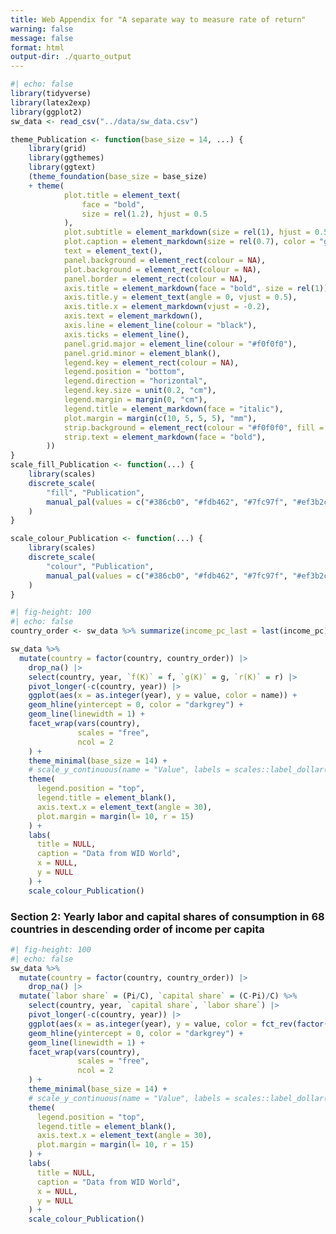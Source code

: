 ```yaml
---
title: Web Appendix for "A separate way to measure rate of return"
warning: false
message: false
format: html
output-dir: ./quarto_output
---
```


```r
#| echo: false
library(tidyverse)
library(latex2exp)
library(ggplot2)
sw_data <- read_csv("../data/sw_data.csv")

theme_Publication <- function(base_size = 14, ...) {
    library(grid)
    library(ggthemes)
    library(ggtext)
    (theme_foundation(base_size = base_size)
    + theme(
            plot.title = element_text(
                face = "bold",
                size = rel(1.2), hjust = 0.5
            ),
            plot.subtitle = element_markdown(size = rel(1), hjust = 0.5),
            plot.caption = element_markdown(size = rel(0.7), color = "grey"),
            text = element_text(),
            panel.background = element_rect(colour = NA),
            plot.background = element_rect(colour = NA),
            panel.border = element_rect(colour = NA),
            axis.title = element_markdown(face = "bold", size = rel(1)),
            axis.title.y = element_text(angle = 0, vjust = 0.5),
            axis.title.x = element_markdown(vjust = -0.2),
            axis.text = element_markdown(),
            axis.line = element_line(colour = "black"),
            axis.ticks = element_line(),
            panel.grid.major = element_line(colour = "#f0f0f0"),
            panel.grid.minor = element_blank(),
            legend.key = element_rect(colour = NA),
            legend.position = "bottom",
            legend.direction = "horizontal",
            legend.key.size = unit(0.2, "cm"),
            legend.margin = margin(0, "cm"),
            legend.title = element_markdown(face = "italic"),
            plot.margin = margin(c(10, 5, 5, 5), "mm"),
            strip.background = element_rect(colour = "#f0f0f0", fill = "#f0f0f0"),
            strip.text = element_markdown(face = "bold"),
        ))
}
scale_fill_Publication <- function(...) {
    library(scales)
    discrete_scale(
        "fill", "Publication",
        manual_pal(values = c("#386cb0", "#fdb462", "#7fc97f", "#ef3b2c", "#662506", "#a6cee3", "#fb9a99", "#984ea3", "#ffff33")), ...
    )
}

scale_colour_Publication <- function(...) {
    library(scales)
    discrete_scale(
        "colour", "Publication",
        manual_pal(values = c("#386cb0", "#fdb462", "#7fc97f", "#ef3b2c", "#662506", "#a6cee3", "#fb9a99", "#984ea3", "#ffff33")), ...
    )
}
```

```r
#| fig-height: 100
#| echo: false
country_order <- sw_data %>% summarize(income_pc_last = last(income_pc), .by = country) |> arrange(desc(income_pc_last)) |> pull(country)

sw_data %>%
  mutate(country = factor(country, country_order)) |>
    drop_na() |>
    select(country, year, `f(K)` = f, `g(K)` = g, `r(K)` = r) |>
    pivot_longer(-c(country, year)) |>
    ggplot(aes(x = as.integer(year), y = value, color = name)) +
    geom_hline(yintercept = 0, color = "darkgrey") +
    geom_line(linewidth = 1) +
    facet_wrap(vars(country),
               scales = "free",
               ncol = 2
    ) +
    theme_minimal(base_size = 14) +
    # scale_y_continuous(name = "Value", labels = scales::label_dollar(scale = 1/10^6, suffix = "B")) +
    theme(
      legend.position = "top",
      legend.title = element_blank(),
      axis.text.x = element_text(angle = 30),
      plot.margin = margin(l= 10, r = 15)
    ) +
    labs(
      title = NULL,
      caption = "Data from WID World",
      x = NULL,
      y = NULL
    ) +
    scale_colour_Publication() 
```

### Section 2: Yearly labor and capital shares of consumption in 68 countries in descending order of income per capita

```r
#| fig-height: 100
#| echo: false
sw_data %>%
  mutate(country = factor(country, country_order)) |>
    drop_na() |>
  mutate(`labor share` = (Pi/C), `capital share` = (C-Pi)/C) %>%
    select(country, year, `capital share`, `labor share`) |>
    pivot_longer(-c(country, year)) |>
    ggplot(aes(x = as.integer(year), y = value, color = fct_rev(factor(name)))) +
    geom_hline(yintercept = 0, color = "darkgrey") +
    geom_line(linewidth = 1) +
    facet_wrap(vars(country),
               scales = "free",
               ncol = 2
    ) +
    theme_minimal(base_size = 14) +
    # scale_y_continuous(name = "Value", labels = scales::label_dollar(scale = 1/10^6, suffix = "B")) +
    theme(
      legend.position = "top",
      legend.title = element_blank(),
      axis.text.x = element_text(angle = 30),
      plot.margin = margin(l= 10, r = 15)
    ) +
    labs(
      title = NULL,
      caption = "Data from WID World",
      x = NULL,
      y = NULL
    ) +
    scale_colour_Publication() 
```

